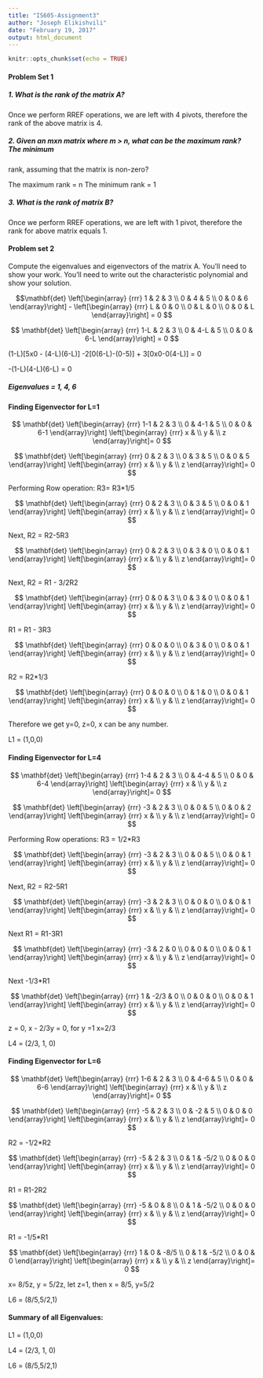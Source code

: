 ```yaml
---
title: "IS605-Assignment3"
author: "Joseph Elikishvili"
date: "February 19, 2017"
output: html_document
---
```


```r
knitr::opts_chunk$set(echo = TRUE)
```

#### Problem Set 1

##### 1. What is the rank of the matrix A?

Once we perform RREF operations, we are left with 4 pivots, therefore the rank of the above matrix is 4.



##### 2. Given an mxn matrix where m > n, what can be the maximum rank? The minimum
rank, assuming that the matrix is non-zero?

The maximum rank = n
The minimum rank = 1




##### 3. What is the rank of matrix B?


Once we perform RREF operations, we are left with 1 pivot, therefore the rank for above matrix  equals 1.




#### Problem set 2
Compute the eigenvalues and eigenvectors of the matrix A. You'll need to show your
work. You'll need to write out the characteristic polynomial and show your solution.


$$\mathbf{det} \left[\begin{array}
{rrr}
1 & 2 & 3 \\
0 & 4 & 5 \\
0 & 0 & 6
\end{array}\right] -
\left[\begin{array}
{rrr}
L & 0 & 0 \\
0 & L & 0 \\
0 & 0 & L
\end{array}\right] = 0
$$


$$
\mathbf{det} \left[\begin{array}
{rrr}
1-L & 2 & 3 \\
0 & 4-L & 5 \\
0 & 0 & 6-L
\end{array}\right] = 0
$$

(1-L)[5x0 - (4-L)(6-L)] -2[0(6-L)-(0-5)] + 3[0x0-0(4-L)] =  0

 -(1-L)(4-L)(6-L) = 0 

##### Eigenvalues = 1, 4, 6



#### Finding Eigenvector for L=1

$$
\mathbf{det} \left[\begin{array}
{rrr}
1-1 & 2 & 3 \\
0 & 4-1 & 5 \\
0 & 0 & 6-1
\end{array}\right] 
\left[\begin{array}
{rrr}
x & \\
y & \\
z 
\end{array}\right]= 0
$$

$$
\mathbf{det} \left[\begin{array}
{rrr}
0 & 2 & 3 \\
0 & 3 & 5 \\
0 & 0 & 5
\end{array}\right] 
\left[\begin{array}
{rrr}
x & \\
y & \\
z 
\end{array}\right]= 0
$$

Performing Row operation: R3= R3*1/5

$$
\mathbf{det} \left[\begin{array}
{rrr}
0 & 2 & 3 \\
0 & 3 & 5 \\
0 & 0 & 1
\end{array}\right] 
\left[\begin{array}
{rrr}
x & \\
y & \\
z 
\end{array}\right]= 0
$$

Next, R2 = R2-5R3

$$
\mathbf{det} \left[\begin{array}
{rrr}
0 & 2 & 3 \\
0 & 3 & 0 \\
0 & 0 & 1
\end{array}\right] 
\left[\begin{array}
{rrr}
x & \\
y & \\
z 
\end{array}\right]= 0
$$

Next, R2 = R1 - 3/2R2

$$
\mathbf{det} \left[\begin{array}
{rrr}
0 & 0 & 3 \\
0 & 3 & 0 \\
0 & 0 & 1
\end{array}\right] 
\left[\begin{array}
{rrr}
x & \\
y & \\
z 
\end{array}\right]= 0
$$

R1 = R1 - 3R3

$$
\mathbf{det} \left[\begin{array}
{rrr}
0 & 0 & 0 \\
0 & 3 & 0 \\
0 & 0 & 1
\end{array}\right] 
\left[\begin{array}
{rrr}
x & \\
y & \\
z 
\end{array}\right]= 0
$$

R2 = R2*1/3

$$
\mathbf{det} \left[\begin{array}
{rrr}
0 & 0 & 0 \\
0 & 1 & 0 \\
0 & 0 & 1
\end{array}\right] 
\left[\begin{array}
{rrr}
x & \\
y & \\
z 
\end{array}\right]= 0
$$

Therefore we get y=0, z=0, x can be any number.  

L1 = (1,0,0)

#### Finding Eigenvector for L=4

$$
\mathbf{det} \left[\begin{array}
{rrr}
1-4 & 2 & 3 \\
0 & 4-4 & 5 \\
0 & 0 & 6-4
\end{array}\right] 
\left[\begin{array}
{rrr}
x & \\
y & \\
z 
\end{array}\right]= 0
$$

$$
\mathbf{det} \left[\begin{array}
{rrr}
-3 & 2 & 3 \\
0 &  0 & 5 \\
0 & 0 & 2
\end{array}\right] 
\left[\begin{array}
{rrr}
x & \\
y & \\
z 
\end{array}\right]= 0
$$

Performing Row operations: R3 = 1/2*R3

$$
\mathbf{det} \left[\begin{array}
{rrr}
-3 & 2 & 3 \\
0 &  0 & 5 \\
0 & 0 & 1
\end{array}\right] 
\left[\begin{array}
{rrr}
x & \\
y & \\
z 
\end{array}\right]= 0
$$

Next, R2 = R2-5R1

$$
\mathbf{det} \left[\begin{array}
{rrr}
-3 & 2 & 3 \\
0 &  0 & 0 \\
0 & 0 & 1
\end{array}\right] 
\left[\begin{array}
{rrr}
x & \\
y & \\
z 
\end{array}\right]= 0
$$

Next R1 = R1-3R1

$$
\mathbf{det} \left[\begin{array}
{rrr}
-3 & 2 & 0 \\
0 &  0 & 0 \\
0 & 0 & 1
\end{array}\right] 
\left[\begin{array}
{rrr}
x & \\
y & \\
z 
\end{array}\right]= 0
$$

Next -1/3*R1

$$
\mathbf{det} \left[\begin{array}
{rrr}
1 & -2/3 & 0 \\
0 &  0 & 0 \\
0 & 0 & 1
\end{array}\right] 
\left[\begin{array}
{rrr}
x & \\
y & \\
z 
\end{array}\right]= 0
$$

z = 0, x - 2/3y = 0, for y =1 x=2/3

L4 = (2/3, 1, 0)



#### Finding Eigenvector for L=6

$$
\mathbf{det} \left[\begin{array}
{rrr}
1-6 & 2 & 3 \\
0 & 4-6 & 5 \\
0 & 0 & 6-6
\end{array}\right] 
\left[\begin{array}
{rrr}
x & \\
y & \\
z 
\end{array}\right]= 0
$$

$$
\mathbf{det} \left[\begin{array}
{rrr}
-5 & 2 & 3 \\
0 &  -2 & 5 \\
0 & 0 & 0
\end{array}\right] 
\left[\begin{array}
{rrr}
x & \\
y & \\
z 
\end{array}\right]= 0
$$

R2 = -1/2*R2

$$
\mathbf{det} \left[\begin{array}
{rrr}
-5 & 2 & 3 \\
0 &  1 & -5/2 \\
0 & 0 & 0
\end{array}\right] 
\left[\begin{array}
{rrr}
x & \\
y & \\
z 
\end{array}\right]= 0
$$

R1 = R1-2R2

$$
\mathbf{det} \left[\begin{array}
{rrr}
-5 & 0 & 8 \\
0 &  1 & -5/2 \\
0 & 0 & 0
\end{array}\right] 
\left[\begin{array}
{rrr}
x & \\
y & \\
z 
\end{array}\right]= 0
$$

R1 = -1/5*R1

$$
\mathbf{det} \left[\begin{array}
{rrr}
1 & 0 & -8/5 \\
0 &  1 & -5/2 \\
0 & 0 & 0
\end{array}\right] 
\left[\begin{array}
{rrr}
x & \\
y & \\
z 
\end{array}\right]= 0
$$


x= 8/5z, y = 5/2z, let z=1, then x = 8/5, y=5/2

L6 = (8/5,5/2,1)


#### Summary of all Eigenvalues:

L1 = (1,0,0)

L4 = (2/3, 1, 0)

L6 = (8/5,5/2,1)
